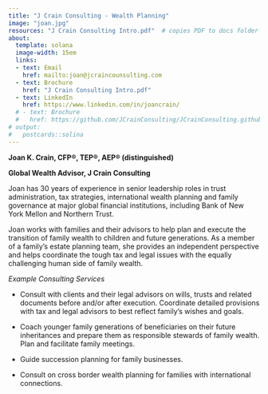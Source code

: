 ```yaml
---
title: "J Crain Consulting - Wealth Planning"
image: "joan.jpg"
resources: "J Crain Consulting Intro.pdf"  # copies PDF to docs folder upon new render; best practice -- don't place PDF into docs folder
about: 
  template: solana
  image-width: 15em
  links:
  - text: Email
    href: mailto:joan@jcraincounsulting.com
  - text: Brochure
    href: "J Crain Consulting Intro.pdf"
  - text: LinkedIn
    href: https://www.linkedin.com/in/joancrain/
  # - text: Brochure
  #   href: https://github.com/JCrainConsulting/JCrainConsulting.github.io/raw/main/J%20Crain%20Consulting%20Intro.pdf
# output:
#   postcards::solina
---
```


**Joan K. Crain, CFP®, TEP®, AEP® (distinguished)**

**Global Wealth Advisor, J Crain Consulting**

Joan has 30 years of experience in senior leadership roles in trust administration, tax strategies,  international wealth planning and family governance at major global financial institutions, including Bank of New York Mellon and Northern Trust.

Joan works with families and their advisors to help plan and execute the transition of family wealth to children and future generations. As a member of a family’s estate planning team, she provides an independent perspective and helps coordinate the tough tax and legal issues with the equally challenging human side of family wealth.

*Example Consulting Services*

-  Consult with clients and their legal advisors on wills, trusts and related documents before and/or after execution. Coordinate detailed provisions with tax and legal advisors to best reflect family’s wishes and goals.

- Coach younger family generations of beneficiaries on their future inheritances and prepare them as responsible stewards of family wealth. Plan and facilitate family meetings. 

- Guide succession planning for family businesses. 

- Consult on cross border wealth planning for families with international connections.




